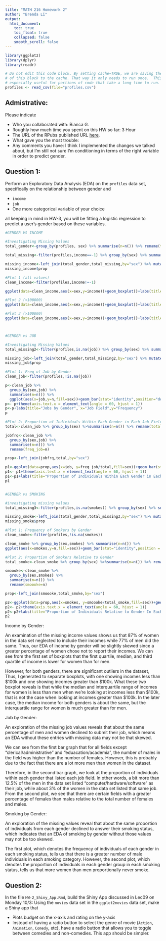 ```yaml
---
title: "MATH 216 Homework 2"
author: "Brenda Li"
output:
  html_document:
    toc: true
    toc_float: true
    collapsed: false
    smooth_scroll: false
---
```


```r
library(ggplot2)
library(dplyr)
library(readr) 
```


```r
# Do not edit this code block. By setting cache=TRUE, we are saving the output 
# of this block to the cache. That way it only needs to run once.  This is
# especially useful for portions of code that take a long time to run.
profiles <- read_csv(file="profiles.csv")
```



## Admistrative:

Please indicate

* Who you collaborated with: Bianca G. 
* Roughly how much time you spent on this HW so far: 3 Hour
* The URL of the RPubs published URL [here](http://rpubs.com/brendali121/HW2).
* What gave you the most trouble:
* Any comments you have: I think I implemented the changes we talked about, but I'm still not sure I'm conditioning in terms of the right variable in order to predict gender.



## Question 1:

Perform an Exploratory Data Analysis (EDA) on the `profiles` data set,
specifically on the relationship between gender and

* `income`
* `job`
* One more categorical variable of your choice

all keeping in mind in HW-3, you will be fitting a logistic regression to
predict a user's gender based on these variables.

```r

#GENDER VS INCOME

#Investigating Missing Values
total_gender<-group_by(profiles, sex) %>% summarise(n=n()) %>% rename(total_gender=n)

total_missing<-filter(profiles,income==-1) %>% group_by(sex) %>% summarise(n=n()) %>% rename(total_missing=n)

missing_income<-left_join(total_gender,total_missing,by="sex") %>% mutate(prop=total_missing/total_gender)
missing_income$prop

#Plot 1 (all values)
clean_income<-filter(profiles,income!=-1)

ggplot(data=clean_income,aes(x=sex,y=income))+geom_boxplot()+labs(title="Income by Gender",x="Gender",y="Income")

#Plot 2 (<100000)
ggplot(data=clean_income,aes(x=sex,y=income))+geom_boxplot()+labs(title="Income by Gender (<$100000)", x="Gender", y="Income")+lims(y=c(0,100000))

#Plot 3 (>100000)
ggplot(data=clean_income,aes(x=sex,y=income))+geom_boxplot()+labs(title="Income by Gender (>$100000)", x="Gender", y="Income")+lims(y=c(100000,2000000))



#GENDER vs JOB

#Investigating Missing Values
total_missing2<-filter(profiles,is.na(job)) %>% group_by(sex) %>% summarise(n=n()) %>% rename(total_missing2=n)

missing_job<-left_join(total_gender,total_missing2,by="sex") %>% mutate(prop=total_missing2/total_gender)
missing_job$prop

#Plot 1: Freq of Job by Gender
clean_job<-filter(profiles,!is.na(job))

p<-clean_job %>% 
  group_by(sex,job) %>% 
  summarise(n=n()) %>%
  ggplot(aes(x=job,y=n,fill=sex))+geom_bar(stat="identity",position="dodge")
p<- p+theme(axis.text.x = element_text(angle = 60, hjust = 1))
p<-p+labs(title="Jobs by Gender", x="Job Field",y="Frequency")
p

#Plot 2: Proportion of Individuals Within Each Gender in Each Job Field
total<-clean_job %>% group_by(sex) %>%summarise(n=n()) %>% rename(total=n)

jobfrq<-clean_job %>% 
  group_by(sex,job) %>% 
  summarise(n=n()) %>%
  rename(freq_job=n)

prop<-left_join(jobfrq,total,by="sex")

p1<-ggplot(data=prop,aes(x=job, y=freq_job/total,fill=sex))+geom_bar(stat="identity",position="dodge")
p1<- p1+theme(axis.text.x = element_text(angle = 60, hjust = 1))
p1<-p1+labs(title="Proportion of Individuals Within Each Gender in Each Job Field", x="Job Field",y="Proportion")
p1


#GENDER vs SMOKING

#investigating missing values
total_missing3<-filter(profiles,is.na(smokes)) %>% group_by(sex) %>% summarise(n=n()) %>% rename(total_missing3=n)

missing_smoke<-left_join(total_gender,total_missing3,by="sex") %>% mutate(prop=total_missing3/total_gender)
missing_smoke$prop

#Plot 1: Frequency of Smokers by Gender
clean_smoke<-filter(profiles,!is.na(smokes)) 

clean_smoke %>% group_by(sex,smokes) %>% summarise(n=n()) %>% 
ggplot(aes(x=smokes,y=n,fill=sex))+geom_bar(stat="identity",position = "dodge")+labs(title="Smoking by Gender",xlab="Smoking Status",ylab="Frequency")

#Plot 2: Proportion of Smokers Relative to Gender
total_smoke<-clean_smoke %>% group_by(sex) %>%summarise(n=n()) %>% rename(total_smoke=n)

smoooke<-clean_smoke %>% 
  group_by(sex,smokes) %>% 
  summarise(n=n()) %>%
  rename(smoooke=n)

prop<-left_join(smoooke,total_smoke,by="sex")

p2<-ggplot(data=prop,aes(x=smokes, y=smoooke/total_smoke,fill=sex))+geom_bar(stat="identity",position="dodge")
p2<- p2+theme(axis.text.x = element_text(angle = 60, hjust = 1))
p2<-p2+labs(title="Proportion of Individuals Relative to Gender In Each Smoking Status", x="Smoking Status",y="Proportion")
p2

```

Income by Gender: 

An examination of the missing income values shows us that 87% of women in the data set neglected to include their incomes while 77% of men did the same. Thus, our EDA of income by gender will be slightly skewed since a greater percentage of women chose not to report their incomes.
We can see from the first set of boxplots that the first quartile, median, and third quartile of income is lower for women than for men.  

However, for both genders, there are significant outliers in the dataset, Thus, I generated to separate boxplots, with one showing incomes less than $100k and one showing incomes greater than $100k.  What these two boxplot reveals is that while the median and interquartile range of incomes for women is less than men when we're looking at incomes less than $100k, that is not the case when looking at incomes greater than $100k.  In the later case, the median income for both genders is about the same, but the interquartile range for women is much greater than for men.

Job by Gender: 

An exploration of the missing job values reveals that about the same percentage of men and women declined to submit their job, which means an EDA without these entries with missing data may not be that skewed.

We can see from the first bar graph that for all fields except "clerical/administrative" and "eduacation/academia", the number of males in the field was higher than the number of females.  However, this is probably due to the fact that there are a lot more men than women in the dataset.  

Therefore, in the second bar graph, we look at the proportion of individuals within each gender that listed each job field.  In other words, a bit more than 12.5% of the men in the data set listed "computer/hardware/software" as their job, while about 3% of the women in the data set listed that same job.  From the second plot, we see that there are certain fields with a greater percentage of females than males relative to the total number of females and males.

Smoking by Gender:

An exploration of the missing values reveal that about the same proportion of individuals from each gender declined to answer their smoking status, which indicates that an EDA of smoking by gender without those values may not be too skewed.

The first plot, which denotes the frequency of individuals of each gender in each smoking status, tells us that there is a greater number of male individuals in each smoking category.  However, the second plot, which denotes the proportion of individuals in each gender group in each smoking status, tells us that more women than men proportionally never smoke.

## Question 2:

In the file `HW-2_Shiny_App.Rmd`, build the Shiny App discussed in Lec09 on
Monday 10/3: Using the `movies` data set in the `ggplot2movies` data set, make a
Shiny app that

* Plots budget on the x-axis and rating on the y-axis
* Instead of having a radio button to select the genre of movie (`Action`,
`Animation`, `Comedy`, etc), have a radio button that allows you to toggle
between comedies and non-comedies. This app should be simpler.

